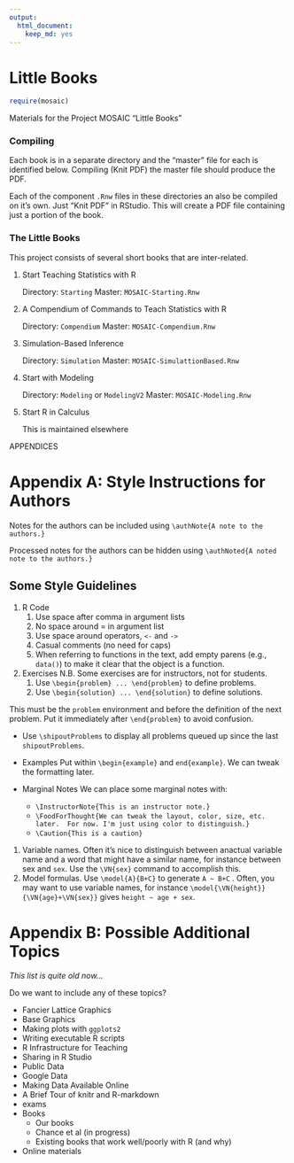 ```yaml
---
output:
  html_document:
    keep_md: yes
---
```

Little Books
===============

```r
require(mosaic)
```

Materials for the Project MOSAIC "Little Books" 

### Compiling

Each book is in a separate directory and the "master" file for each is identified below.  Compiling (Knit PDF) the master file should produce the PDF.

Each of the component `.Rnw` files in these directories an also be compiled on it's own.  Just "Knit PDF" in RStudio.  This will create a PDF file containing just a portion of the book.

### The Little Books

This project consists of several short books that are inter-related.

 1. Start Teaching Statistics with R
 
    Directory: `Starting`
    Master: `MOSAIC-Starting.Rnw`
    
 2. A Compendium of Commands to Teach Statistics with R

    Directory: `Compendium`
    Master: `MOSAIC-Compendium.Rnw`
    
 3. Simulation-Based Inference
 
    Directory: `Simulation`
    Master: `MOSAIC-SimulattionBased.Rnw`
    
 4. Start with Modeling
 
    Directory: `Modeling` or `ModelingV2`
    Master: `MOSAIC-Modeling.Rnw`
    
 5. Start R in Calculus
 
    This is maintained elsewhere
    
APPENDICES

Appendix A: Style Instructions for Authors
=======================


Notes for the authors can be included using `\authNote{A note to the authors.}`

Processed notes for the authors can be hidden using `\authNoted{A noted note to the authors.}`

## Some Style Guidelines

1. R Code
    1. Use space after comma in argument lists 
    2. No space around = in argument list
    3. Use space around operators, `<-` and `->`
    4. Casual comments (no need for caps)
    5. When referring to functions in the text, add empty parens (e.g., `data()`) to make it clear that the object is a function.
2. Exercises
    N.B. Some exercises are for instructors, not for students.
    1. Use `\begin{problem} ... \end{problem}` to define problems.
    2. Use `\begin{solution} ... \end{solution}` to define solutions.

This must be \emph{outside} the `problem` environment and before the definition of the next problem.  Put it immediately after `\end{problem}` to avoid confusion.

* Use `\shipoutProblems` to display all problems queued up since the last `shipoutProblems`.
* Examples
    Put within  `\begin{example}` and `end{example}`.  We can tweak the formatting later.

* Marginal Notes
    We can place some marginal notes with:
    * `\InstructorNote{This is an instructor note.}`
    * `\FoodForThought{We can tweak the layout, color, size, etc. later.  For now. I'm just using color to distinguish.}`
    * `\Caution{This is a caution}`


1. Variable names.  Often it's nice to distinguish between anactual variable name and a word that might have a similar name, for instance between sex and `sex`.  Use the `\VN{sex}` command to accomplish this.
1. Model formulas.  Use `\model{A}{B+C}` to generate `A ~ B+C` .  Often, you may want to use variable names, for instance `\model{\VN{height}}{\VN{age}+\VN{sex}}` gives `height ~ age + sex`.
 




Appendix B: Possible Additional Topics
=====================

*This list is quite old now...*

Do we want to include any of these topics?

* Fancier Lattice Graphics
* Base Graphics
* Making plots with `ggplots2`
* Writing executable R scripts
* R Infrastructure for Teaching
* Sharing in R Studio
* Public Data
* Google Data
* Making Data Available Online
* A Brief Tour of knitr and R-markdown
* exams
* Books
    * Our books
    * Chance et al (in progress)
    * Existing books that work well/poorly with R (and why)
* Online materials
